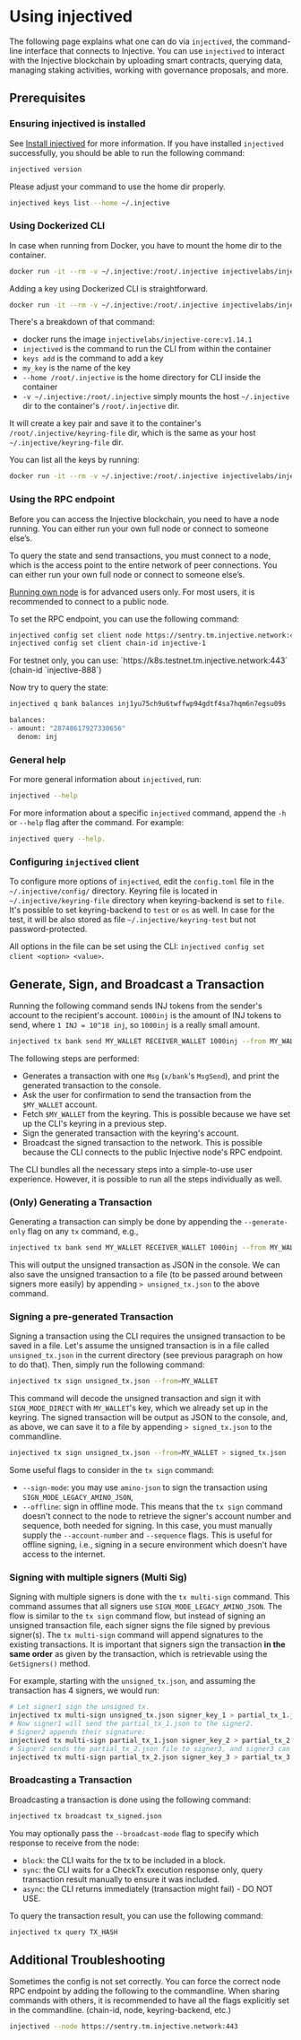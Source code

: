 # Using injectived

The following page explains what one can do via `injectived`, the command-line interface that connects to Injective. You can use `injectived` to interact with the Injective blockchain by uploading smart contracts, querying data, managing staking activities, working with governance proposals, and more.

## Prerequisites

### Ensuring injectived is installed

See [Install injectived](./install.md) for more information. If you have installed `injectived` successfully, you should be able to run the following command:

```bash
injectived version
```

Please adjust your command to use the home dir properly.

```bash
injectived keys list --home ~/.injective
```

### Using Dockerized CLI

In case when running from Docker, you have to mount the home dir to the container.

```bash
docker run -it --rm -v ~/.injective:/root/.injective injectivelabs/injective-core:v1.14.1 injectived keys list --home /root/.injective
```

Adding a key using Dockerized CLI is straightforward.

```bash
docker run -it --rm -v ~/.injective:/root/.injective injectivelabs/injective-core:v1.14.1 injectived keys add my_key --home /root/.injective
```

There's a breakdown of that command:

* docker runs the image `injectivelabs/injective-core:v1.14.1`
* `injectived` is the command to run the CLI from within the container
* `keys add` is the command to add a key
* `my_key` is the name of the key
* `--home /root/.injective` is the home directory for CLI inside the container
* `-v ~/.injective:/root/.injective` simply mounts the host `~/.injective` dir to the container's `/root/.injective` dir.

It will create a key pair and save it to the container's `/root/.injective/keyring-file` dir, which is the same as your host `~/.injective/keyring-file` dir.

You can list all the keys by running:

```bash
docker run -it --rm -v ~/.injective:/root/.injective injectivelabs/injective-core:v1.14.1 injectived keys list --home /root/.injective
```

### Using the RPC endpoint

Before you can access the Injective blockchain, you need to have a node running. You can either run your own full node or connect to someone else’s.

To query the state and send transactions, you must connect to a node, which is the access point to the entire network of peer connections. You can either run your own full node or connect to someone else’s.

[Running own node](../../infra/join-a-network.md) is for advanced users only. For most users, it is recommended to connect to a public node.

To set the RPC endpoint, you can use the following command:

```bash
injectived config set client node https://sentry.tm.injective.network:443
injectived config set client chain-id injective-1
```

<Callout icon="info" color="#07C1FF" iconType="regular">
For testnet only, you can use: `https://k8s.testnet.tm.injective.network:443` (chain-id `injective-888`)
</Callout>

Now try to query the state:

```bash
injectived q bank balances inj1yu75ch9u6twffwp94gdtf4sa7hqm6n7egsu09s

balances:
- amount: "28748617927330656"
  denom: inj
```

### General help

For more general information about `injectived`, run:

```bash
injectived --help
```

For more information about a specific `injectived` command, append the `-h` or `--help` flag after the command. For example:

```bash
injectived query --help.
```

### Configuring `injectived` client

To configure more options of `injectived`, edit the `config.toml` file in the `~/.injective/config/` directory. Keyring file is located in `~/.injective/keyring-file` directory when keyring-backend is set to `file`. It's possible to set keyring-backend to `test` or `os` as well. In case for the test, it will be also stored as file `~/.injective/keyring-test` but not password-protected.

All options in the file can be set using the CLI: `injectived config set client <option> <value>`.

## Generate, Sign, and Broadcast a Transaction

Running the following command sends INJ tokens from the sender's account to the recipient's account. `1000inj` is the amount of INJ tokens to send, where `1 INJ = 10^18 inj`, so `1000inj` is a really small amount.

```bash
injectived tx bank send MY_WALLET RECEIVER_WALLET 1000inj --from MY_WALLET
```

The following steps are performed:

* Generates a transaction with one `Msg` (`x/bank`'s `MsgSend`), and print the generated transaction to the console.
* Ask the user for confirmation to send the transaction from the `$MY_WALLET` account.
* Fetch `$MY_WALLET` from the keyring. This is possible because we have set up the CLI's keyring in a previous step.
* Sign the generated transaction with the keyring's account.
* Broadcast the signed transaction to the network. This is possible because the CLI connects to the public Injective node's RPC endpoint.

The CLI bundles all the necessary steps into a simple-to-use user experience. However, it is possible to run all the steps individually as well.

### (Only) Generating a Transaction

Generating a transaction can simply be done by appending the `--generate-only` flag on any `tx` command, e.g.,

```bash
injectived tx bank send MY_WALLET RECEIVER_WALLET 1000inj --from MY_WALLET --generate-only
```

This will output the unsigned transaction as JSON in the console. We can also save the unsigned transaction to a file (to be passed around between signers more easily) by appending `> unsigned_tx.json` to the above command.

### Signing a pre-generated Transaction

Signing a transaction using the CLI requires the unsigned transaction to be saved in a file. Let's assume the unsigned transaction is in a file called `unsigned_tx.json` in the current directory (see previous paragraph on how to do that). Then, simply run the following command:

```bash
injectived tx sign unsigned_tx.json --from=MY_WALLET
```

This command will decode the unsigned transaction and sign it with `SIGN_MODE_DIRECT` with `MY_WALLET`'s key, which we already set up in the keyring. The signed transaction will be output as JSON to the console, and, as above, we can save it to a file by appending `> signed_tx.json` to the commandline.

```bash
injectived tx sign unsigned_tx.json --from=MY_WALLET > signed_tx.json
```

Some useful flags to consider in the `tx sign` command:

* `--sign-mode`: you may use `amino-json` to sign the transaction using `SIGN_MODE_LEGACY_AMINO_JSON`,
* `--offline`: sign in offline mode. This means that the `tx sign` command doesn't connect to the node to retrieve the signer's account number and sequence, both needed for signing. In this case, you must manually supply the `--account-number` and `--sequence` flags. This is useful for offline signing, i.e., signing in a secure environment which doesn't have access to the internet.

### Signing with multiple signers (Multi Sig)

Signing with multiple signers is done with the `tx multi-sign` command. This command assumes that all signers use `SIGN_MODE_LEGACY_AMINO_JSON`. The flow is similar to the `tx sign` command flow, but instead of signing an unsigned transaction file, each signer signs the file signed by previous signer(s). The `tx multi-sign` command will append signatures to the existing transactions. It is important that signers sign the transaction **in the same order** as given by the transaction, which is retrievable using the `GetSigners()` method.

For example, starting with the `unsigned_tx.json`, and assuming the transaction has 4 signers, we would run:

```bash
# Let signer1 sign the unsigned tx.
injectived tx multi-sign unsigned_tx.json signer_key_1 > partial_tx_1.json
# Now signer1 will send the partial_tx_1.json to the signer2.
# Signer2 appends their signature:
injectived tx multi-sign partial_tx_1.json signer_key_2 > partial_tx_2.json
# Signer2 sends the partial_tx_2.json file to signer3, and signer3 can append his signature:
injectived tx multi-sign partial_tx_2.json signer_key_3 > partial_tx_3.json
```

### Broadcasting a Transaction

Broadcasting a transaction is done using the following command:

```bash
injectived tx broadcast tx_signed.json
```

You may optionally pass the `--broadcast-mode` flag to specify which response to receive from the node:

* `block`: the CLI waits for the tx to be included in a block.
* `sync`: the CLI waits for a CheckTx execution response only, query transaction result manually to ensure it was included.
* `async`: the CLI returns immediately (transaction might fail) - DO NOT USE.

To query the transaction result, you can use the following command:

```bash
injectived tx query TX_HASH
```

## Additional Troubleshooting

Sometimes the config is not set correctly. You can force the correct node RPC endpoint by adding the following to the commandline. When sharing commands with others, it is recommended to have all the flags explicitly set in the commandline. (chain-id, node, keyring-backend, etc.)

```bash
injectived --node https://sentry.tm.injective.network:443
```
